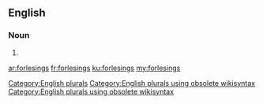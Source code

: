 ==English==

===Noun===
{{head|en}}

# {{plural of|forlesing}}

[[Category:English plurals]][[Category:English plurals using obsolete wikisyntax]][[Category:English plurals using obsolete wikisyntax]]

[[ar:forlesings]]
[[fr:forlesings]]
[[ku:forlesings]]
[[my:forlesings]]